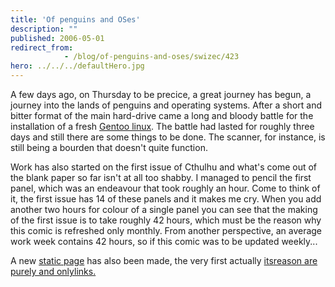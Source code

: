 ```yaml
---
title: 'Of penguins and OSes'
description: ""
published: 2006-05-01
redirect_from: 
            - /blog/of-penguins-and-oses/swizec/423
hero: ../../../defaultHero.jpg
---
```

A few days ago, on Thursday to be precice, a great journey has begun, a journey into the lands of penguins and operating systems. After a short and bitter format of the main hard-drive came a long and bloody battle for the installation of a fresh [Gentoo linux](http://gentoo.org). The battle had lasted for roughly three days and still there are some things to be done. The scanner, for instance, is still being a bourden that doesn't quite function.  
  
Work has also started on the first issue of Cthulhu and what's come out of the blank paper so far isn't at all too shabby. I managed to pencil the first panel, which was an endeavour that took roughly an hour. Come to think of it, the first issue has 14 of these panels and it makes me cry. When you add another two hours for colour of a single panel you can see that the making of the first issue is to take roughly 42 hours, which must be the reason why this comic is refreshed only monthly. From another perspective, an average work week contains 42 hours, so if this comic was to be updated weekly...  
  
A new [static page](http://swizec.com/index.php/mode=pages/submode=Links) has also been made, the very first actually [its](http://swizec.com/index.php/mode=pages/submode=Links)[reason are purely and only](http://swizec.com/index.php/mode=pages/submode=Links)[links.](http://swizec.com/index.php/mode=pages/submode=Links)